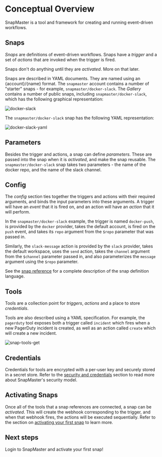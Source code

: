 # Conceptual Overview

SnapMaster is a tool and framework for creating and running event-driven workflows.

## Snaps

*Snaps* are definitions of event-driven workflows.  Snaps have a *trigger* and a set of 
*actions* that are invoked when the trigger is fired. 

Snaps don't do anything until they are *activated*.  More on that later.

Snaps are described in YAML documents.  They are named using an {account}/{name} format. 
The `snapmaster` account contains a number of "starter" snaps - for example, 
`snapmaster/docker-slack`.  The *Gallery* contains a number of public snaps, including 
`snapmaster/docker-slack`, which has the following graphical representation:

![docker-slack](img/docker-slack.png)

The `snapmaster/docker-slack` snap has the following YAML representation:

![docker-slack-yaml](img/docker-slack-yaml.png)

## Parameters

Besides the trigger and actions, a snap can define *parameters*.  These are passed 
into the snap when it is *activated*, and make the snap reusable.  The 
`snapmaster/docker-slack` snap takes two parameters - the name of the docker repo, and 
the name of the slack channel.

## Config

The *config* section ties together the triggers and actions with their required arguments, 
and binds the input parameters into these arguments.  A trigger will have an *event* that 
it is fired on, and an action will have an *action* that it will perform.

In the `snapmaster/docker-slack` example, the trigger is named `docker-push`, is provided 
by the `docker` provider, takes the default account, is fired on the `push` event, and 
takes its `repo` argument from the `$repo` parameter that was passed in.

Similarly, the `slack-message` action is provided by the `slack` provider, takes the 
default workspace, uses the `send` action, takes the `channel` argument from the `$channel`
parameter passed in, and also parameterizes the `message` argument using the `$repo` 
parameter.

See the [snap reference](../snap-reference/snap-reference) for a complete description of 
the snap definition language.

## Tools

Tools are a collection point for *triggers*, *actions* and a place to store *credentials*.

Tools are also described using a YAML specification. For example, the `pagerduty` tool 
exposes both a trigger called `incident` which fires when a new PagerDuty incident is 
created, as well as an action called `create` which will create a new incident.

![snap-tools-get](img/snap-tools-get.png)

## Credentials

Credentials for tools are encrypted with a per-user key and securely 
stored in a secret store.  Refer to the [security and credentials](security-and-credentials) 
section to read more about SnapMaster's security model.

## Activating Snaps

Once all of the tools that a snap references are connected, a snap can be *activated*. This will create the webhook corresponding to the trigger, and when that webhook fires, 
the actions will be executed sequentially.  Refer to the section on 
[activating your first snap](getting-started/activating-first-snap) to learn more.

## Next steps

Login to SnapMaster and activate your first snap!
